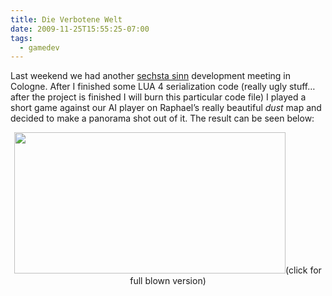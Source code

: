 ```yaml
---
title: Die Verbotene Welt
date: 2009-11-25T15:55:25-07:00
tags:
  - gamedev
---
```

Last weekend we had another [sechsta sinn](http://www.sechsta-sinn.de) development meeting in Cologne. After I finished some LUA 4 serialization code (really ugly stuff&#8230; after the project is finished I will burn this particular code file) I played a short game against our AI player on Raphael&#8217;s really beautiful _dust_ map and decided to make a panorama shot out of it. The result can be seen below:

<p style="text-align:center;">
  <a href="http://www.games-net.de/tagebuchbilder/pan/panorama2.jpg" target="_blank"><img className="aligncenter size-full wp-image-116" title="Die Verbotene Welt Panorama" src="/assets/wp-content/uploads/2009/11/panorama2-small-434x226.jpg" alt="" width="434" height="226" srcset="/assets/wp-content/uploads/2009/11/panorama2-small-434x226.jpg 434w, /assets/wp-content/uploads/2009/11/panorama2-small-434x226-300x156.jpg 300w" sizes="(max-width: 434px) 100vw, 434px" /></a>(click for full blown version)
</p>

&nbsp;

<div id="_mcePaste" style="overflow:hidden;position:absolute;left:-10000px;top:0;width:1px;height:1px;">
  <img src="/Users/CHRIST%7E1/AppData/Local/Temp/moz-screenshot.png" alt="" />
</div>